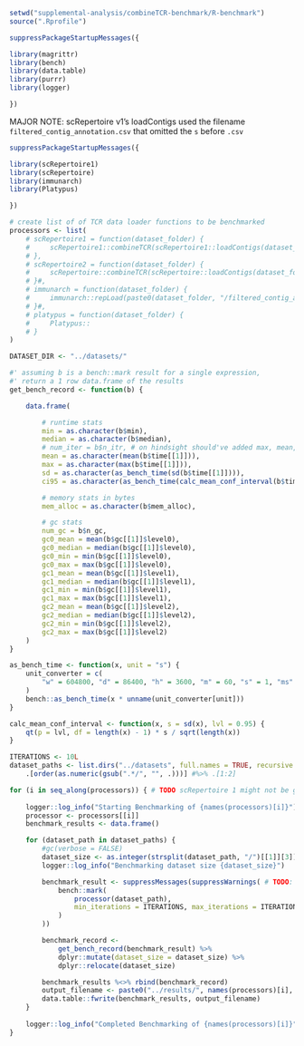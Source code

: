 ```r
setwd("supplemental-analysis/combineTCR-benchmark/R-benchmark")
source(".Rprofile")

suppressPackageStartupMessages({

library(magrittr)
library(bench)
library(data.table)
library(purrr)
library(logger)

})
```

MAJOR NOTE: scRepertoire v1's loadContigs used the filename `filtered_contig_annotation.csv` that omitted the `s` before `.csv`

```r
suppressPackageStartupMessages({

library(scRepertoire1)
library(scRepertoire)
library(immunarch)
library(Platypus)

})

# create list of of TCR data loader functions to be benchmarked
processors <- list(
    # scRepertoire1 = function(dataset_folder) {
    #     scRepertoire1::combineTCR(scRepertoire1::loadContigs(dataset_folder))
    # },
    # scRepertoire2 = function(dataset_folder) {
    #     scRepertoire::combineTCR(scRepertoire::loadContigs(dataset_folder))
    # }#,
    # immunarch = function(dataset_folder) {
    #     immunarch::repLoad(paste0(dataset_folder, "/filtered_contig_annotation.csv"))
    # }#,
    # platypus = function(dataset_folder) {
    #     Platypus::
    # }
)

```

```r
DATASET_DIR <- "../datasets/"

#' assuming b is a bench::mark result for a single expression,
#' return a 1 row data.frame of the results
get_bench_record <- function(b) {

    data.frame(

        # runtime stats
        min = as.character(b$min),
        median = as.character(b$median),
        # num_iter = b$n_itr, # on hindsight should've added max, mean, std, ci as well
        mean = as.character(mean(b$time[[1]])),
        max = as.character(max(b$time[[1]])),
        sd = as.character(as_bench_time(sd(b$time[[1]]))),
        ci95 = as.character(as_bench_time(calc_mean_conf_interval(b$time[[1]]))),

        # memory stats in bytes
        mem_alloc = as.character(b$mem_alloc),

        # gc stats
        num_gc = b$n_gc,
        gc0_mean = mean(b$gc[[1]]$level0),
        gc0_median = median(b$gc[[1]]$level0),
        gc0_min = min(b$gc[[1]]$level0),
        gc0_max = max(b$gc[[1]]$level0),
        gc1_mean = mean(b$gc[[1]]$level1),
        gc1_median = median(b$gc[[1]]$level1),
        gc1_min = min(b$gc[[1]]$level1),
        gc1_max = max(b$gc[[1]]$level1),
        gc2_mean = mean(b$gc[[1]]$level2),
        gc2_median = median(b$gc[[1]]$level2),
        gc2_min = min(b$gc[[1]]$level2),
        gc2_max = max(b$gc[[1]]$level2)
    )
}

as_bench_time <- function(x, unit = "s") {
    unit_converter = c(
        "w" = 604800, "d" = 86400, "h" = 3600, "m" = 60, "s" = 1, "ms" = 1e-3, "µs" = 1e-6, "ns" = 1e-9
    )
    bench::as_bench_time(x * unname(unit_converter[unit]))
}

calc_mean_conf_interval <- function(x, s = sd(x), lvl = 0.95) {
    qt(p = lvl, df = length(x) - 1) * s / sqrt(length(x))
}
```

```r
ITERATIONS <- 10L
dataset_paths <- list.dirs("../datasets", full.names = TRUE, recursive = FALSE) %>%
    .[order(as.numeric(gsub(".*/", "", .)))] #%>% .[1:2]

for (i in seq_along(processors)) { # TODO scRepertoire 1 might not be getting profiled correctly.
    
    logger::log_info("Starting Benchmarking of {names(processors)[i]}")
    processor <- processors[[i]]
    benchmark_results <- data.frame()

    for (dataset_path in dataset_paths) {
        #gc(verbose = FALSE)
        dataset_size <- as.integer(strsplit(dataset_path, "/")[[1]][3])
        logger::log_info("Benchmarking dataset size {dataset_size}")

        benchmark_result <- suppressMessages(suppressWarnings( # TODO: possibly need a tryCatch for out of memory errors
            bench::mark(
                processor(dataset_path),
                min_iterations = ITERATIONS, max_iterations = ITERATIONS
            )
        ))

        benchmark_record <-
            get_bench_record(benchmark_result) %>%
            dplyr::mutate(dataset_size = dataset_size) %>%
            dplyr::relocate(dataset_size)

        benchmark_results %<>% rbind(benchmark_record)
        output_filename <- paste0("../results/", names(processors)[i], ".csv")
        data.table::fwrite(benchmark_results, output_filename)
    }
    
    logger::log_info("Completed Benchmarking of {names(processors)[i]}")
}
```
